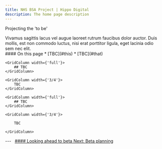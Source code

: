 ```yaml
---
title: NHS BSA Project | Hippo Digital
description: The home page description
---
```


<Heading caption='Looking ahead to beta' tag='h1'>Projecting the 'to be'</Heading>

<GridRow>
    <GridColumn width={'2/3'}>
        <LeadParagraph>
            Vivamus sagittis lacus vel augue laoreet rutrum faucibus dolor auctor. Duis mollis, est non commodo luctus, nisi erat porttitor ligula, eget lacinia odio sem nec elit.
        </LeadParagraph>
    </GridColumn>
    <GridColumn width={'1/3'}>
        <nav className="in-page-nav">
            #### On this page
            * [TBC](#this)
            * [TBC](#that)
        </nav>
    </GridColumn>
</GridRow>

<GridRow>

    <GridColumn width={'full'}>
        ## TBC
    </GridColumn>

    <GridColumn width={'3/4'}>
        TBC
    </GridColumn>

</GridRow>

<GridRow>

    <GridColumn width={'full'}>
        ## TBC
    </GridColumn>

    <GridColumn width={'3/4'}>

        TBC

    </GridColumn>

</GridRow>

<GridRow>
    <GridColumn width={'full'}>
        ---
    </GridColumn>
</GridRow>
<GridRow>
    <GridColumn width={'1/2'}>
        &nbsp;
    </GridColumn>
    <GridColumn width={'1/2'}>
        <a className="next-page" href="/beta/planning">
            #### Looking ahead to beta
            Next: <span>Beta planning</span>
        </a>
    </GridColumn>
</GridRow>